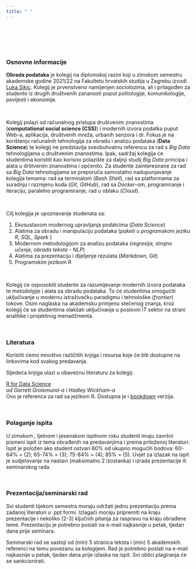```yaml
---
title: " "
---
```


<br>
<br>
<br>
<br>

### Osnovne informacije


**Obrada podataka** je kolegij na diplomskoj razini koji u zimskom semestru akademske godine 2021/22 na Fakultetu hrvatskih studija u Zagrebu izvodi [Luka Sikic](https://www.lukasikic.info/). Kolegij je prvenstveno namijenjen sociolozima, ali i prilagođen za studente iz drugih društvenih zananosti poput politologije, komunikologije, povijesti i ekonomije.

<br>

Kolegij polazi od računalnog pristupa društvenim znanostima (**computational social science (CSS)**) i modernih izvora podatka puput Web-a, aplikacija, društvenih mreža, urbanih senzora i dr. Fokus je na korištenju računalnih tehnologija za obradu i analizu podataka (**Data Science**) te kolegij ne predstavlja sveobuhvatnu referencu za rad s *Big Data* tehnologijama u društvenim znanostima. Ipak, sadržaj kolegija će studentima koristiti kao korisno polazište za daljnji studij *Big Data* principa i alata u drštvenim znanostima i općenito. Za studente zainteresirane za rad sa *Big Data* tehnologijama se preporuča samostalno nadupunjavanje kolegija temama: rad sa terminalom (*Bash Shell*), rad sa platformama za suradnju i razmjenu koda (*Git*, *GitHub*), rad sa *Docker*-om, programiranje i iteraciju, paralelno programiranje, rad u oblaku (*Cloud*). 

<br>

Cilj kolegija je upoznavanje studenata sa:

1) Ekosustavom modernog upravljanja podatcima (*Data Science*)
2) Alatima za obradu i manipulaciju podataka (*paketi u programskom jeziku R*, *SQL*, *Spark* )
3) Modernom metodologijom za analizu podataka (*regresija, strojno učenje, obrada teksta - NLP*)
4) Alatima za prezentaciju i dijeljenje rezulata (*Markdown, Git*)
5) Programskim jezikom R

<br>

Kolegij će osposobiti studente za razumijevanje modernih izvora podataka te metodolgije i alata za obradu podataka. To će studentima omogućiti uključivanje u modernu istraživačku paradigmu i tehnološke (*frontier*) tokove. Osim naglaska na akademsku primjenu stečenog znanja, kroz kolegij će se studentima olakšati uključivanje u poslovni IT sektor na strani analitike i projektnog menadžmenta.

<br>

### Literatura

Koristiti ćemo mnoštvo različitih knjiga i resursa koje će biti dostupne na linkovima kod svakog predavanja.

Sljedeća knjiga ulazi u obaveznu literaturu za kolegij:

<a href="http://barbra-coco.dyndns.org/yuri/R/R%20for%20Data%20Science-%20Import,%20Tidy,%20Transform,%20Visualize,%20and%20Model%20Data.pdf">R for Data Science</a>
<br><i>od Garrett Grolemund-a i  Hadley Wickham-a</i> 
<br>Ovo je referenca za rad sa jezikom R. Dostupna je i <a href="https://r4ds.had.co.nz/">bookdown</a> verzija.


<br>

### Polaganje ispita

U zimskom , ljetnom i jesenskom ispitnom roku studenti imaju završni pismeni ispit iz tema obrađenih na predavanjima i prema priloženoj literaturi. Ispit je položen ako student ostvari 60% od ukupno mogućih bodova: 60-64% = (2); 65-74% = (3); 75-84% = (4); 85% = (5). Uvjet za izlazak na ispit je sudjelovanje na nastavi (maksimalno 2 izostanka) i izrada prezentacije ili seminarskog rada.

<br>

### Prezentacija/seminarski rad

Svi studenti tijekom semestra moraju održati jednu prezentaciju prema zadanoj literaturi u .ppt formi. Izlagači moraju pripremiti na kraju prezentacije i nekoliko (2-3) ključnih pitanja za raspravu na kraju obrađene teme. Prezentaciju je potrebno poslati na e-mail najkasnije u petak, tjedan dana prije seminara.

Seminarski rad se sastoji od (min) 5 stranica teksta i (min) 5 akademskih referenci na temu povezanu sa kolegijem. Rad je potrebno poslati na e-mail najkasnije u petak, tjedan dana prije izlaska na ispit. Svi oblici plagiranja će se sankcionirati.





















